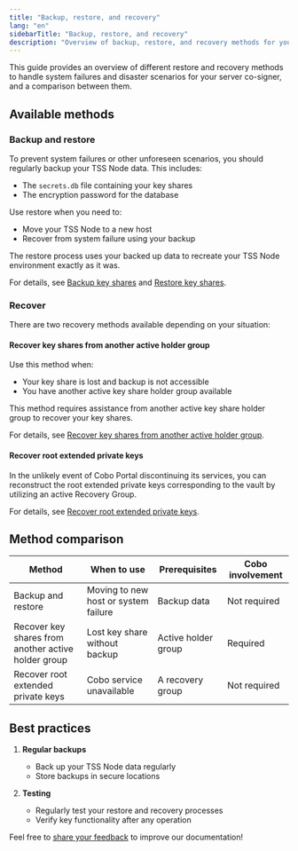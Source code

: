```yaml
---
title: "Backup, restore, and recovery"
lang: "en"
sidebarTitle: "Backup, restore, and recovery"
description: "Overview of backup, restore, and recovery methods for your key shares"
---
```


This guide provides an overview of different restore and recovery methods to handle system failures and disaster scenarios for your server co-signer, and a comparison between them.

## Available methods

### Backup and restore

To prevent system failures or other unforeseen scenarios, you should regularly backup your TSS Node data. This includes:
- The `secrets.db` file containing your key shares
- The encryption password for the database

Use restore when you need to:
- Move your TSS Node to a new host
- Recover from system failure using your backup

The restore process uses your backed up data to recreate your TSS Node environment exactly as it was.

For details, see [Backup key shares](/v2/guides/mpc-wallets/server-co-signer/key-shares-backup) and [Restore key shares](/v2/guides/mpc-wallets/server-co-signer/key-shares-restore).

### Recover

There are two recovery methods available depending on your situation:

#### Recover key shares from another active holder group

Use this method when:
- Your key share is lost and backup is not accessible
- You have another active key share holder group available

This method requires assistance from another active key share holder group to recover your key shares.

For details, see [Recover key shares from another active holder group](https://manuals.cobo.com/en/portal/mpc-wallets/ocw/recover-from-active-keys).

#### Recover root extended private keys
In the unlikely event of Cobo Portal discontinuing its services, you can reconstruct the root extended private keys corresponding to the vault by utilizing an active Recovery Group.

For details, see [Recover root extended private keys](https://manuals.cobo.com/en/portal/mpc-wallets/ocw/recover-root-key).

## Method comparison

| Method | When to use | Prerequisites | Cobo involvement |
|--------|-------------|---------------|------------------|
| Backup and restore | Moving to new host or system failure | Backup data | Not required |
| Recover key shares from another active holder group| Lost key share without backup | Active holder group | Required |
| Recover root extended private keys | Cobo service unavailable | A recovery group| Not required |

## Best practices

1. **Regular backups**
   - Back up your TSS Node data regularly
   - Store backups in secure locations

2. **Testing**
   - Regularly test your restore and recovery processes
   - Verify key functionality after any operation


<Tip>Feel free to [share your feedback](https://forms.zohopublic.com/cobo/form/DocumentFeedbackForm/formperma/QvLOhxJv1_JMsJ-1dleZ8Itb_7rzN-LtgvsDdxosoVI) to improve our documentation!</Tip>
